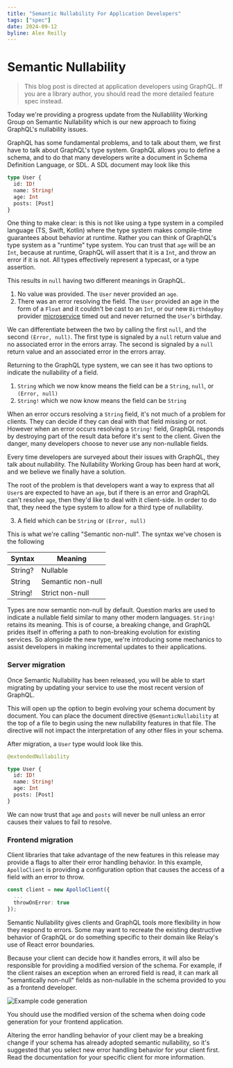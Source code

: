 ```yaml
---
title: "Semantic Nullability For Application Developers"
tags: ["spec"]
date: 2024-09-12
byline: Alex Reilly
---
```


# Semantic Nullability

> This blog post is directed at application developers using GraphQL. If you are a library author, you should read the more detailed feature spec instead.

Today we're providing a progress update from the Nullablility Working Group on Semantic Nullability which is our new approach to fixing GraphQL's nullability issues.

GraphQL has some fundamental problems, and to talk about them, we first have to talk about GraphQL's type system. GraphQL allows you to define a schema, and to do that many developers write a document in Schema Definition Language, or SDL. A SDL document may look like this

```graphql
type User { 
  id: ID! 
  name: String!
  age: Int
  posts: [Post] 
}
```

One thing to make clear: is this is not like using a type system in a compiled language (TS, Swift, Kotlin) where the type system makes compile-time guarantees about behavior at runtime. Rather you can think of GraphQL's type system as a "runtime" type system. You can trust that `age` will be an `Int`, because at runtime, GraphQL will assert that it is a `Int`, and throw an error if it is not. All types effectively represent a typecast, or a type assertion.

This results in `null` having two different meanings in GraphQL.
1. No value was provided. The `User` never provided an `age`.
2. There was an error resolving the field. The `User` provided an age in the form of a `Float` and it couldn't be cast to an `Int`, or our new `BirthdayBoy` provider [microservice](https://www.youtube.com/watch?v=y8OnoxKotPQ) timed out and never returned the `User`'s birthday.

We can differentiate between the two by calling the first `null`, and the second `(Error, null)`. The first type is signaled by a `null` return value and no associated error in the errors array. The second is signaled by a `null` return value and an associated error in the errors array.

Returning to the GraphQL type system, we can see it has two options to indicate the nullability of a field.
1. `String` which we now know means the field can be a `String`, `null`, or `(Error, null)`
2. `String!` which we now know means the field can be `String`

When an error occurs resolving a `String` field, it's not much of a problem for clients. They can decide if they can deal with that field missing or not. However when an error occurs resolving a `String!` field, GraphQL responds by destroying part of the result data before it's sent to the client. Given the danger, many developers choose to never use any non-nullable fields.

Every time developers are surveyed about their issues with GraphQL, they talk about nullability. The Nullability Working Group has been hard at work, and we believe we finally have a solution.

The root of the problem is that developers want a way to express that all `User`s are expected to have an `age`, but if there is an error and GraphQL can't resolve `age`, then they'd like to deal with it client-side. In order to do that, they need the type system to allow for a third type of nullability.

3. A field which can be `String` or `(Error, null)`

This is what we're calling "Semantic non-null". The syntax we've chosen is the following

| Syntax  | Meaning           |
| ------- | ----------------- |
| String? | Nullable          |
| String  | Semantic non-null |
| String! | Strict non-null   |

Types are now semantic non-null by default. Question marks are used to indicate a nullable field similar to many other modern languages. `String!` retains its meaning. This is of course, a breaking change, and GraphQL prides itself in offering a path to non-breaking evolution for existing services. So alongside the new type, we're introducing some mechanics to assist developers in making incremental updates to their applications.

### Server migration
Once Semantic Nullability has been released, you will be able to start migrating by updating your service to use the most recent version of GraphQL.

This will open up the option to begin evolving your schema document by document. You can place the document directive `@SemanticNullability` at the top of a file to begin using the new nullability features in that file. The directive will not impact the interpretation of any other files in your schema.

After migration, a `User` type would look like this.

```graphql
@extendedNullability

type User { 
  id: ID!
  name: String!
  age: Int
  posts: [Post]
}
```

We can now trust that `age` and `posts` will never be null unless an error causes their values to fail to resolve.

### Frontend migration
Client libraries that take advantage of the new features in this release may provide a flags to alter their error handling behavior. In this example, `ApolloClient` is providing a configuration option that causes the access of a field with an error to throw.

```typescript
const client = new ApolloClient({
  ...
  throwOnError: true
});
```

Semantic Nullability gives clients and GraphQL tools more flexibility in how they respond to errors. Some may want to recreate the existing destructive behavior of GraphQL or do something specific to their domain like Relay's use of React error boundaries.

Because your client can decide how it handles errors, it will also be responsible for providing a modified version of the schema. For example, if the client raises an exception when an errored field is read, it can mark all "semantically non-null" fields as non-nullable in the schema provided to you as a frontend developer.

![Example code generation](https://i.imgur.com/i3hdCND.png)

You should use the modified version of the schema when doing code generation for your frontend application.

Altering the error handling behavior of your client may be a breaking change if your schema has already adopted semantic nullability, so it's suggested that you select new error handling behavior for your client first. Read the documentation for your specific client for more information.
